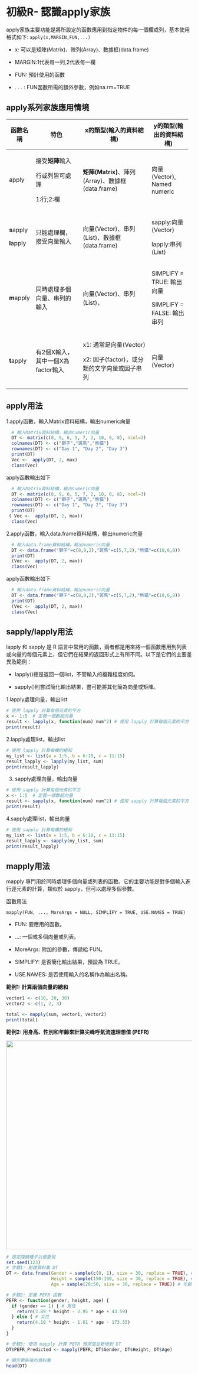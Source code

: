 # 初級R- 認識apply家族

apply家族主要功能是將所設定的函數應用到指定物件的每一個欄或列，基本使用格式如下: `apply(x,MARGIN,FUN,...)`

-   x: 可以是矩陣(Matrix)、陣列(Array)、數據框(data.frame)

-   MARGIN:1代表每一列,2代表每一欄

-   FUN: 預計使用的函數

-   . . . : FUN函數所需的額外參數，例如na.rm=TRUE

## apply系列家族應用情境

+------------+-----------------------------------+---------------------------------------------------+-----------------------------+
| 函數名稱   | 特色                              | x的類型(輸入的資料結構)                           | y的類型(輸出的資料結構)     |
+============+===================================+===================================================+=============================+
| apply      | 接受**矩陣**輸入                  | **矩陣(Matrix)**、陣列(Array)、數據框(data.frame) | 向量(Vector), Named numeric |
|            |                                   |                                                   |                             |
|            | 行或列皆可處理                    |                                                   |                             |
|            |                                   |                                                   |                             |
|            | 1:行;2:欄                         |                                                   |                             |
+------------+-----------------------------------+---------------------------------------------------+-----------------------------+
| **s**apply | 只能處理欄，接受向量輸入          | 向量(Vector)、串列(List)、數據框(data.frame)      | sapply:向量(Vector)         |
|            |                                   |                                                   |                             |
| **l**apply |                                   |                                                   | lapply:串列(List)           |
+------------+-----------------------------------+---------------------------------------------------+-----------------------------+
| **m**apply | 同時處理多個向量、串列的輸入      | 向量(Vector)、串列(List)，                        | SIMPLIFY = TRUE: 輸出向量   |
|            |                                   |                                                   |                             |
|            |                                   |                                                   | SIMPLIFY = FALSE: 輸出串列  |
+------------+-----------------------------------+---------------------------------------------------+-----------------------------+
| **t**apply | 有2個X輸入，其中一個X為factor輸入 | x1: 通常是向量(Vector)                            | 向量(Vector)                |
|            |                                   |                                                   |                             |
|            |                                   | x2: 因子(factor)，或分類的文字向量或因子串列      |                             |
+------------+-----------------------------------+---------------------------------------------------+-----------------------------+

## apply用法

1.apply函數，輸入Matrix資料結構，輸出numeric向量

```r
  # 輸入Matrix資料結構，輸出numeric向量
  DT <- matrix(c(8, 9, 6, 5, 7, 2, 10, 6, 8), ncol=3)
  colnames(DT) <- c("獅子","斑馬","熊貓")
  rownames(DT) <- c("Day 1", "Day 2", "Day 3")
  print(DT)
  Vec <-  apply(DT, 2, max)
  class(Vec)
```

apply函數輸出如下

```r
  # 輸入Matrix資料結構，輸出numeric向量
  DT <- matrix(c(8, 9, 6, 5, 7, 2, 10, 6, 8), ncol=3)
  colnames(DT) <- c("獅子","斑馬","熊貓")
  rownames(DT) <- c("Day 1", "Day 2", "Day 3")
  print(DT)
 ( Vec <-  apply(DT, 2, max))
  class(Vec)
```

2.apply函數，輸入data.frame資料結構，輸出numeric向量

```r
  # 輸入data.frame資料結構，輸出numeric向量
  DT <- data.frame("獅子"=c(8,9,2),"斑馬"=c(5,7,2),"熊貓"=c(10,6,8))
  print(DT)
  (Vec <-  apply(DT, 2, max))
  class(Vec)
```

apply函數輸出如下

```r
  # 輸入data.frame資料結構，輸出numeric向量
  DT <- data.frame("獅子"=c(8,9,2),"斑馬"=c(5,7,2),"熊貓"=c(10,6,8))
  print(DT)
  (Vec <-  apply(DT, 2, max))
  class(Vec)
```

## sapply/lapply用法

lapply 和 sapply 是 R 語言中常用的函數，兩者都是用來將一個函數應用到列表或向量的每個元素上，但它們在結果的返回形式上有所不同。以下是它們的主要差異及範例：

-   lapply()總是返回一個list，不管輸入的複雜程度如何。

-   sapply()則嘗試簡化輸出結果，盡可能將其化簡為向量或矩陣。

1.lapply處理向量，輸出list

```r
# 使用 lapply 計算每個元素的平方
x <- 1:5  # 定義一個數組向量
result <- lapply(x, function(num) num^2) # 使用 lapply 計算每個元素的平方
print(result)
```

2.lapply處理list，輸出list

```r
# 使用 lapply 計算每欄的總和
my_list <- list(a = 1:5, b = 6:10, c = 11:15)
result_lapply <- lapply(my_list, sum)
print(result_lapply)
```

3.  sapply處理向量，輸出向量

```r
# 使用 sapply 計算每個元素的平方
x <- 1:5  # 定義一個數組向量
result <- sapply(x, function(num) num^2) # 使用 sapply 計算每個元素的平方
print(result)
```

4.sapply處理list，輸出向量

```r
# 使用 sapply 計算每欄的總和
my_list <- list(a = 1:5, b = 6:10, c = 11:15)
result_lapply <- sapply(my_list, sum)
print(result_lapply)
```

## mapply用法

mapply 專門用於同時處理多個向量或列表的函數。它的主要功能是對多個輸入進行逐元素的計算，類似於 sapply，但可以處理多個參數。

函數用法

`mapply(FUN, ..., MoreArgs = NULL, SIMPLIFY = TRUE, USE.NAMES = TRUE)`

-   FUN: 要應用的函數。

-   ...: 一個或多個向量或列表。

-   MoreArgs: 附加的參數，傳遞給 FUN。

-   SIMPLIFY: 是否簡化輸出結果，預設為 TRUE。

-   USE.NAMES: 是否使用輸入的名稱作為輸出名稱。

**範例1: 計算兩個向量的總和**

```r
vector1 <- c(10, 20, 30)
vector2 <- c(1, 2, 3)

total <- mapply(sum, vector1, vector2)
print(total)

```

**範例2: 用身高、性別和年齡來計算尖峰呼氣流速理想值 (PEFR)**

![](https://i.postimg.cc/6pqX5xhZ/S-31039529-0.png){width="565"}

```r
# 設定隨機種子以便重現
set.seed(123)
# 步驟1: 創建資料集 DT
DT <- data.frame(Gender = sample(c(0, 1), size = 30, replace = TRUE), # 性別變數 (0: 女性, 1: 男性), 
                 Height = sample(150:190, size = 30, replace = TRUE), # 身高變數 (cm), 
                 Age = sample(20:50, size = 30, replace = TRUE)) # 年齡變數 (20-50歲)) 

# 步驟2: 定義 PEFR 函數
PEFR <- function(gender, height, age) {
  if (gender == 1) { # 男性
    return(3.89 * height - 2.95 * age + 43.59)
  } else { # 女性
    return(4.10 * height - 1.61 * age - 173.55)
  }
}

# 步驟3: 使用 mapply 計算 PEFR 預測值並新增到 DT
DT$PEFR_Predicted <- mapply(PEFR, DT$Gender, DT$Height, DT$Age)

# 顯示更新後的資料集
head(DT)
```
